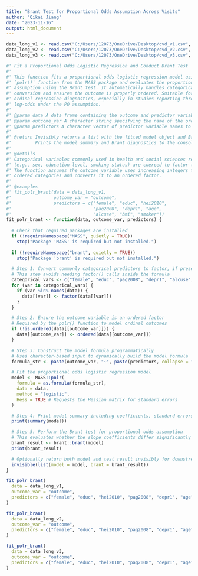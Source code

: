```yaml
---
title: "Brant Test for Proportional Odds Assumption Across Visits"
author: "Qikai Jiang"
date: "2023-11-16"
output: html_document
---
```



```r
data_long_v1 <- read.csv("C:/Users/12073/OneDrive/Desktop/cvd_v1.csv", stringsAsFactors = FALSE)
data_long_v2 <- read.csv("C:/Users/12073/OneDrive/Desktop/cvd_v2.csv", stringsAsFactors = FALSE)
data_long_v3 <- read.csv("C:/Users/12073/OneDrive/Desktop/cvd_v3.csv", stringsAsFactors = FALSE)
```

```r
#' Fit a Proportional Odds Logistic Regression and Conduct Brant Test
#'
#' This function fits a proportional odds logistic regression model using the
#' `polr()` function from the MASS package and evaluates the proportional odds 
#' assumption using the Brant test. It automatically handles categorical variable 
#' conversion and ensures the outcome is properly ordered. Suitable for use in 
#' ordinal regression diagnostics, especially in studies reporting threshold-specific 
#' log-odds under the PO assumption.
#'
#' @param data A data frame containing the outcome and predictor variables.
#' @param outcome_var A character string specifying the name of the ordinal outcome variable.
#' @param predictors A character vector of predictor variable names to include in the model.
#'
#' @return Invisibly returns a list with the fitted model object and Brant test results.
#'         Prints the model summary and Brant diagnostics to the console.
#'
#' @details
#' Categorical variables commonly used in health and social sciences research 
#' (e.g., sex, education level, smoking status) are coerced to factor type if present.
#' The function assumes the outcome variable uses increasing integers to reflect 
#' ordered categories and converts it to an ordered factor.
#'
#' @examples
#' fit_polr_brant(data = data_long_v1,
#'                outcome_var = "outcome",
#'                predictors = c("female", "educ", "hei2010",
#'                               "pag2008", "depr1", "age",
#'                               "alcuse", "bmi", "smoker"))
fit_polr_brant <- function(data, outcome_var, predictors) {
  
  # Check that required packages are installed
  if (!requireNamespace("MASS", quietly = TRUE)) 
    stop("Package 'MASS' is required but not installed.")
  
  if (!requireNamespace("brant", quietly = TRUE)) 
    stop("Package 'brant' is required but not installed.")

  # Step 1: Convert commonly categorical predictors to factor, if present
  # This step avoids needing factor() calls inside the formula
  categorical_vars <- c("female", "educ", "pag2008", "depr1", "alcuse", "smoker")
  for (var in categorical_vars) {
    if (var %in% names(data)) {
      data[[var]] <- factor(data[[var]])
    }
  }

  # Step 2: Ensure the outcome variable is an ordered factor
  # Required by the polr() function to model ordinal outcomes
  if (!is.ordered(data[[outcome_var]])) {
    data[[outcome_var]] <- ordered(data[[outcome_var]])
  }

  # Step 3: Construct the model formula programmatically
  # Uses character-based input to dynamically build the model formula
  formula_str <- paste(outcome_var, "~", paste(predictors, collapse = " + "))

  # Fit the proportional odds logistic regression model
  model <- MASS::polr(
    formula = as.formula(formula_str),
    data = data,
    method = "logistic",
    Hess = TRUE # Requests the Hessian matrix for standard errors
  )

  # Step 4: Print model summary including coefficients, standard errors, and t-values
  print(summary(model))

  # Step 5: Perform the Brant test for proportional odds assumption
  # This evaluates whether the slope coefficients differ significantly across thresholds
  brant_result <- brant::brant(model)
  print(brant_result)

  # Optionally return both model and test result invisibly for downstream use
  invisible(list(model = model, brant = brant_result))
}
```

```r
fit_polr_brant(
  data = data_long_v1,
  outcome_var = "outcome",
  predictors = c("female", "educ", "hei2010", "pag2008", "depr1", "age", "alcuse", "bmi", "smoker")
)
```

```r
fit_polr_brant(
  data = data_long_v2,
  outcome_var = "outcome",
  predictors = c("female", "educ", "hei2010", "pag2008", "depr1", "age", "alcuse", "bmi", "smoker")
)
```

```r
fit_polr_brant(
  data = data_long_v3,
  outcome_var = "outcome",
  predictors = c("female", "educ", "hei2010", "pag2008", "depr1", "age", "alcuse", "bmi", "smoker")
)
```
